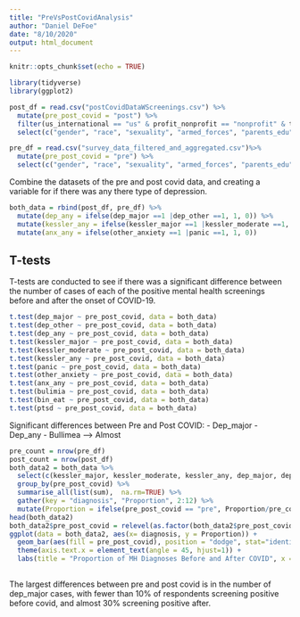 ```yaml
---
title: "PreVsPostCovidAnalysis"
author: "Daniel DeFoe"
date: "8/10/2020"
output: html_document
---
```


```r
knitr::opts_chunk$set(echo = TRUE)
```

```r
library(tidyverse)
library(ggplot2)
```


```r
post_df = read.csv("postCovidDataWScreenings.csv") %>%
  mutate(pre_post_covid = "post") %>%
  filter(us_international == "us" & profit_nonprofit == "nonprofit" & twoYear_fourYear == "2") %>%
  select(c("gender", "race", "sexuality", "armed_forces", "parents_edu", "kessler_major", "kessler_moderate", "dep_major", "dep_other", "panic", "other_anxiety", "bulimia", "bin_eat", "ptsd", "pre_post_covid"))

pre_df = read.csv("survey_data_filtered_and_aggregated.csv")%>%
  mutate(pre_post_covid = "pre") %>%
  select(c("gender", "race", "sexuality", "armed_forces", "parents_edu", "kessler_major", "kessler_moderate", "dep_major", "dep_other", "panic", "other_anxiety", "bulimia", "bin_eat", "ptsd", "pre_post_covid"))
```


Combine the datasets of the pre and post covid data, and creating a variable for if there was any there type of depression.

```r
both_data = rbind(post_df, pre_df) %>%
  mutate(dep_any = ifelse(dep_major ==1 |dep_other ==1, 1, 0)) %>%
  mutate(kessler_any = ifelse(kessler_major ==1 |kessler_moderate ==1, 1, 0)) %>%
  mutate(anx_any = ifelse(other_anxiety ==1 |panic ==1, 1, 0))
```
## T-tests 
T-tests are conducted to see if there was a significant difference between the number of cases of each of the positive mental health screenings before and after the onset of COVID-19.
```r
t.test(dep_major ~ pre_post_covid, data = both_data)
t.test(dep_other ~ pre_post_covid, data = both_data)
t.test(dep_any ~ pre_post_covid, data = both_data)
t.test(kessler_major ~ pre_post_covid, data = both_data)
t.test(kessler_moderate ~ pre_post_covid, data = both_data)
t.test(kessler_any ~ pre_post_covid, data = both_data)
t.test(panic ~ pre_post_covid, data = both_data)
t.test(other_anxiety ~ pre_post_covid, data = both_data)
t.test(anx_any ~ pre_post_covid, data = both_data)
t.test(bulimia ~ pre_post_covid, data = both_data)
t.test(bin_eat ~ pre_post_covid, data = both_data)
t.test(ptsd ~ pre_post_covid, data = both_data)

```


Significant differences between Pre and Post COVID: 
- Dep_major
- Dep_any
- Bullimea --> Almost




```r
pre_count = nrow(pre_df)
post_count = nrow(post_df)
both_data2 = both_data %>% 
  select(c(kessler_major, kessler_moderate, kessler_any, dep_major, dep_other, panic, other_anxiety, anx_any, bulimia, bin_eat, ptsd, pre_post_covid)) %>%
  group_by(pre_post_covid) %>%
  summarise_all(list(sum),  na.rm=TRUE) %>% 
  gather(key = "diagnosis", "Proportion", 2:12) %>%
  mutate(Proportion = ifelse(pre_post_covid == "pre", Proportion/pre_count, Proportion/post_count))
head(both_data2)
both_data2$pre_post_covid = relevel(as.factor(both_data2$pre_post_covid), "pre")
ggplot(data = both_data2, aes(x= diagnosis, y = Proportion)) +
  geom_bar(aes(fill = pre_post_covid), position = "dodge", stat="identity") + 
  theme(axis.text.x = element_text(angle = 45, hjust=1)) +
  labs(title = "Proportion of MH Diagnoses Before and After COVID", x = "Diagnoses", fill= "Pre/Post Covid") 
  
```

The largest differences between pre and post covid is in the number of dep_major cases, with fewer than 10% of respondents screening positive before covid, and almost 30% screening positive after.



